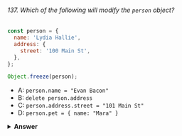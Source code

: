 ###### 137. Which of the following will modify the `person` object?

```javascript
const person = {
  name: 'Lydia Hallie',
  address: {
    street: '100 Main St',
  },
};

Object.freeze(person);
```

- A: `person.name = "Evan Bacon"`
- B: `delete person.address`
- C: `person.address.street = "101 Main St"`
- D: `person.pet = { name: "Mara" }`

<details>
<summary>
<b>Answer</b>
</summary>

#### Answer: C

The `Object.freeze` method _freezes_ an object. No properties can be added, modified, or removed.

However, it only _shallowly_ freezes the object, meaning that only _direct_ properties on the object are frozen. If the property is another object, like `address` in this case, the properties on that object aren't frozen, and can be modified.

</details>
